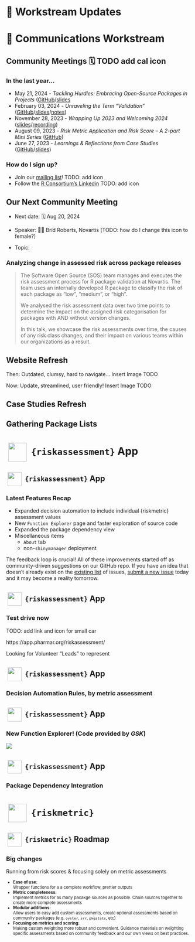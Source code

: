 # 📜 Workstream Updates {transition="slide-in none"}



# 📣 Communications Workstream


## Community Meetings 🗓 TODO add cal icon

### In the last year...
- May 21, 2024 - *Tackling Hurdles: Embracing Open-Source Packages in Projects* ([GitHub](https://github.com/pharmaR/events/tree/main/community_meetings/2024-05-21)/[slides](https://github.com/pharmaR/events/blob/main/community_meetings/2024-05-21/RvalHub_2024May_Community_meeting.pdf/[notes](https://github.com/pharmaR/events/blob/main/community_meetings/2024-05-21/21MAY2024_community_meeting_notes.md))
- February 03, 2024 - *Unraveling the Term “Validation”* ([GitHub](https://github.com/pharmaR/events/tree/main/community_meetings/2024-02-20)/[slides](https://github.com/pharmaR/events/blob/main/community_meetings/2024-02-20/RvalHub_2024Feb_Community_meeting.pdf)/[notes](https://github.com/pharmaR/events/blob/main/community_meetings/2024-02-20/RvalHub_2024Feb_Community_meeting_notes.txt))
- November 28, 2023 - *Wrapping Up 2023 and Welcoming 2024* ([slides](https://docs.google.com/presentation/d/1iq2HzcjVYGnR5sf-rgLZzxnGwMnrDlJJNJmziwfX3j0/edit#slide=id.g1e185ace86d_0_153)/[recording](https://www.youtube.com/watch?v=_r5x-baN76E&t=3s))
- August 09, 2023 - *Risk Metric Application and Risk Score – A 2-part Mini Series* ([GitHub](https://github.com/pharmaR/events/tree/main/community_meetings/2023-08-09_riskmetric_riskassessment_series))
- June 27, 2023 - *Learnings & Reflections from Case Studies* ([GitHub](https://github.com/pharmaR/events/tree/main/community_meetings/2023-06-27)/[slides](https://github.com/pharmaR/events/blob/main/community_meetings/2023-06-27/community_mtg_6_27_2023.pdf))

### How do I sign up?
- Join our [mailing list](https://lists.r-consortium.org/g/RConsortium-Validation-Hub)! TODO: add icon
- Follow the [R Consortium's Linkedin](https://www.linkedin.com/company/r-consortium/posts/) TODO: add icon



## Our Next Community Meeting

- Next date: 🗓️ Aug 20, 2024

- Speaker: 👷‍♂️ Bríd Roberts, Novartis [TODO: how do I change this icon to female?]

- Topic:

### Analyzing change in assessed risk across package releases 

> The Software Open Source (SOS) team manages and executes the risk assessment process for R package validation at Novartis. The team uses an internally developed R package to classify the risk of each package as "low", "medium", or "high".
> 
> We analysed the risk assessment data over two time points to determine the impact on the assigned risk categorisation for packages with AND without version changes. 
> 
> In this talk, we showcase the risk assessments over time, the causes of any risk class changes, and  their impact on various teams within our organizations as a result.



## Website Refresh

Then:
Outdated, clumsy, hard to navigate...
Insert Image TODO

Now:
Update, streamlined, user friendly!
Insert Image TODO


## Case Studies Refresh



## Gathering Package Lists






# ![](resources/riskassessment.png){height="1.8em" width="1.8em" style="margin: 0 0.2em; object-fit: contain;vertical-align: middle;"} `{riskassessment}` App




## ![](resources/riskassessment.png){height="1.8em" width="1.8em" style="margin: 0 0.2em; object-fit: contain;vertical-align: middle;"} `{riskassessment}` App

### Latest Features Recap

* Expanded decision automation to include individual {riskmetric} assessment values
* New `Function Explorer` page and faster exploration of source code
* Expanded the package dependency view
* Miscellaneous items
  * `About` tab
  * non-`shinymanager` deployment


The feedback loop is crucial! All of these improvements started off as community-driven suggestions on our GitHub repo. If you have an idea that doesn't already exist on the [existing list](https://github.com/pharmaR/riskassessment/issues) of issues, [submit a new issue](https://github.com/pharmaR/riskassessment/issues/new) today and it may become a reality tomorrow.






## ![](resources/riskassessment.png){height="1.8em" width="1.8em" style="margin: 0 0.2em; object-fit: contain;vertical-align: middle;"} `{riskassessment}` App

### Test drive now
TODO: add link and icon for small car

https://app.pharmar.org/riskassessment/

Looking for Volunteer "Leads" to represent



## ![](resources/riskassessment.png){height="1.8em" width="1.8em" style="margin: 0 0.2em; object-fit: contain;vertical-align: middle;"} `{riskassessment}` App

### Decision Automation Rules, by metric assessment






## ![](resources/riskassessment.png){height="1.8em" width="1.8em" style="margin: 0 0.2em; object-fit: contain;vertical-align: middle;"} `{riskassessment}` App

### New Function Explorer! (Code provided by _GSK_)

![](resources/riskassessment-function-explorer.png){.r-stretch .center style="display: block; margin: auto;"}





## ![](resources/riskassessment.png){height="1.8em" width="1.8em" style="margin: 0 0.2em; object-fit: contain;vertical-align: middle;"} `{riskassessment}` App

### Package Dependency Integration






# ![](resources/riskmetric.png){height="1.8em" width="1.8em" style="margin: 0 0.2em; object-fit: contain;vertical-align: middle;"} `{riskmetric}`


## ![](resources/riskmetric.png){height="1.8em" width="1.8em" style="margin: 0 0.2em; object-fit: contain;vertical-align: middle;"} `{riskmetric}` Roadmap

### Big changes
Running from risk scores & focusing solely on metric assessments

::: { style="font-size:0.8em" }
- **Ease of use:**  
  Wrapper functions for a a complete workflow, prettier outputs
- **Metric completeness:**  
  Implement metrics for as many pacakge sources as possible. Chain sources 
  together to create more complete assessments
- **Modular additions:**  
  Allow users to easy add custom assessments, create optional assessments 
  based on community packages (e.g. `oyster`, `srr`, `pkgstats`, etc)
- **Focusing on metrics and scoring:**  
  Making custom weighting more robust and convenient. Guidance materials on 
  weighting specific assessments based on community feedback and our own views 
  on best practices.
:::








